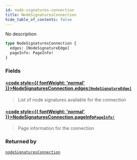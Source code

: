 ```yaml
---
id: node-signatures-connection
title: NodeSignaturesConnection
hide_table_of_contents: false
---
```








No description

```graphql
type NodeSignaturesConnection {
  edges: [NodeSignatureEdge]
  pageInfo: PageInfo!
}
```


### Fields

#### [<code style={{ fontWeight: 'normal' }}>NodeSignaturesConnection.<b>edges</b></code>](#)<Bullet />[`[NodeSignatureEdge]`](/docs/testnet/graphql/objects/node-signature-edge) <Badge class="secondary" text="list"/> <Badge class="secondary" text="object"/>
> List of node signatures available for the connection
> 

#### [<code style={{ fontWeight: 'normal' }}>NodeSignaturesConnection.<b>pageInfo</b></code>](#)<Bullet />[`PageInfo!`](/docs/testnet/graphql/objects/page-info) <Badge class="secondary" text="non-null"/> <Badge class="secondary" text="object"/>
> Page information for the connection
> 



### Returned by

[`nodeSignaturesConnection`](/docs/testnet/graphql/queries/node-signatures-connection)  <Badge class="secondary" text="query"/>




